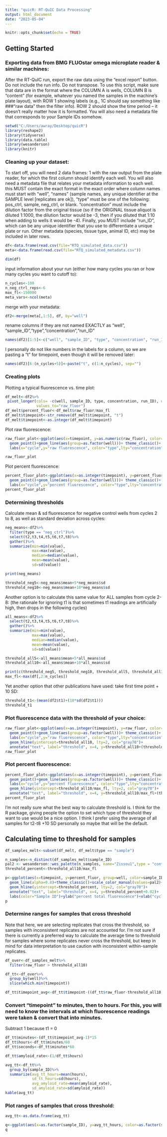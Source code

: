 ---
title: "quicR: RT-QuIC Data Processing"
output: html_document
date: "2023-05-04"
---

```{r setup, include=FALSE}
knitr::opts_chunk$set(echo = TRUE)
```
## Getting Started
### Exporting data from BMG FLUOstar omega microplate reader & similar machines: 
After the RT-QuIC run, export the raw data using the "excel report" button. Do not include the run info. Do not transpose. To use this script, make sure that data are in the format where the COLUMN A is wells, COLUMN B is "content" (for example, whatever you named the samples in the machine's plate layout), with ROW 1 showing labels (e.g., 1C should say something like ###"raw data" then the filter info). ROW 2 should show the time period -- it doesn't really matter how it is formatted. You will also need a metadata file that corresponds to your Sample IDs somehow.


```{r echo=FALSE, message=FALSE, warning=FALSE}
setwd("C:/Users/awray/Desktop/quicR")
library(reshape2)
library(tidyverse)
library(data.table)
library(wesanderson)
library(knitr)
```

### Cleaning up your dataset:
To start off, you will need 2 data frames: 1 with the raw output from the plate reader, for which the first column should identify each well. You will also need a metadata file that relates your metadata information to each well. this MUST contain the exact format in the exact order where column names must start with "well", "names" (sample names, any unique identifier at the SAMPLE level [replicates are ok]), "type" must be one of the following: pos_ctrl, sample, neg_ctrl, or blank. "concentration" must include the dilution factor from the original tissue (so if the ORIGINAL tissue aliquot is diluted 1:1000, the dilution factor would be -3, then if you diluted that 1:10 when adding to wells it would be -4). Finally, you MUST include "run_ID", which can be any unique identifier that you use to differentiate a unique plate or run. Other metadata (species, tissue type, animal ID, etc) may be included in later rows. 

```{r echo=TRUE}
df<-data.frame(read.csv(file="RTQ_simulated_data.csv"))
meta<-data.frame(read.csv(file="RTQ_simulated_metadata.csv"))
```

```{r echo=FALSE}
dim(df)
```
input information about your run (either how many cycles you ran or how many cycles you want to cutoff to):
```{r echo=TRUE}
n_cycles<-100
n_neg_ctrl_reps<-6
max_fl<-150000
meta_vars<-ncol(meta)
```

merge with your metadata:
```{r echo=TRUE}
df2<-merge(meta[,1:5], df, by="well")
```

rename columns if they are not named EXACTLY as "well", "sample_ID","type","concentration","run_ID"
```{r echo=TRUE}
names(df2)[1:5]<-c("well", "sample_ID", "type", "concentration", "run_ID")
```

I personally do not like numbers in the labels for a column, so we are pasting a "t" for timepoint, even though it will be removed later:

```{r echo=TRUE}
names(df2)[6:(n_cycles+5)]<-paste("t", c(1:n_cycles), sep="")
```

### Creating plots
Plotting a typical fluorescence vs. time plot:

```{r echo=TRUE}
df_melt<-df2%>%
 pivot_longer(cols= -c(well, sample_ID, type, concentration, run_ID), names_to="timepoint",
              values_to="raw_fluor")
df_melt$percent_fluor<-df_melt$raw_fluor/max_fl
df_melt$timepoint<-str_remove(df_melt$timepoint, "t")
df_melt$timepoint<-as.integer(df_melt$timepoint)
```
Plot raw fluorescence:
```{r echo=TRUE}
raw_fluor_plot<-ggplot(aes(x=timepoint, y=as.numeric(raw_fluor), color=as.factor(type), lty=as.factor(concentration)), data=df_melt)+
  geom_point()+geom_line(aes(group=as.factor(well)))+ theme_classic()+
  labs(x="cycle",y="raw fluorescence", color="type",lty="concentration")
```

  
```{r echo=FALSE}
raw_fluor_plot
```

Plot percent fluorescence:
```{r echo=TRUE}
percent_fluor_plot<-ggplot(aes(x=as.integer(timepoint), y=percent_fluor, color=as.factor(type), lty=as.factor(concentration)), data=df_melt)+
  geom_point()+geom_line(aes(group=as.factor(well)))+ theme_classic()+
  labs(x="cycle",y="percent fluorescence", color="type",lty="concentration")
percent_fluor_plot
```

### Determining thresholds
Calculate mean & sd fluorescence for negative control wells from cycles 2 to 8, as well as standard deviation across cycles:

```{r echo=TRUE}
neg_means<-df2%>% 
  filter(type == "neg_ctrl")%>%
  select(t2,t3,t4,t5,t6,t7,t8)%>%
  gather()%>%
  summarize(min=min(value),
            max=max(value),
            median=median(value),
            mean=mean(value),
            sd=sd(value))

print(neg_means)

threshold_neg5<-neg_means$mean+5*neg_means$sd
threshold_neg10<-neg_means$mean+10*neg_means$sd
```

Another option is to calculate this same value for ALL samples from cycle 2-8:
(the rationale for ignoring t1 is that sometimes t1 readings are artificially high, then drops in the following cycles)

```{r echo=TRUE}
all_means<-df2%>% 
  select(t2,t3,t4,t5,t6,t7,t8)%>%
  gather()%>%
  summarize(min=min(value),
            max=max(value),
            median=median(value),
            mean=mean(value),
            sd=sd(value))

threshold_all5<-all_means$mean+5*all_means$sd
threshold_all10<-all_means$mean+10*all_means$sd

print(c(threshold_neg5, threshold_neg10, threshold_all5, threshold_all10))
max_fl<-max(df[,2:n_cycles])
```

Yet another option that other publications have used: take first time point + 10 SD:
```{r echo=TRUE}
threshold_t1<-(mean(df2$t1)+(10*sd(df2$t1)))
threshold_t1
```

### Plot fluorescence data with the threshold of your choice:

```{r echo=TRUE}
raw_fluor_plot<-ggplot(aes(x=as.integer(timepoint), y=raw_fluor, color=as.factor(type), lty=as.factor(concentration)), data=df_melt)+
  geom_point()+geom_line(aes(group=as.factor(well)))+ theme_classic()+
  labs(x="cycle",y="raw fluorescence", color="type",lty="concentration")+
  geom_hline(yintercept=threshold_all10, lty=2, col="gray70")+
  annotate("text", label="threshold", x=4, y=threshold_all10+(threshold_all10/20))
raw_fluor_plot
```


### Plot percent fluorescence:

```{r echo=TRUE}
percent_fluor_plot<-ggplot(aes(x=as.integer(timepoint), y=percent_fluor, color=as.factor(type), lty=as.factor(concentration)), data=df_melt)+
  geom_point()+geom_line(aes(group=as.factor(well)))+ theme_classic()+
  labs(x="cycle",y="percent fluorescence", color="type",lty="concentration")+
  geom_hline(yintercept=threshold_all10/max_fl, lty=2, col="gray70")+
  annotate("text", label="threshold", x=4, y=threshold_all10/max_fl+(threshold_all10/(max_fl*20)))
percent_fluor_plot
```

I'm not really sure what the best way to calculate threshold is. I think for the R package, giving people the option to set which type of threshold they want to use would be a nice option. I think I prefer using the average of all samples for t2-t8 +10 SD personally so maybe that will be the default. 

## Calculating time to threshold for samples

```{r echo=TRUE}
df_samples_melt<-subset(df_melt, df_melt$type == "sample")

n_samples<-n_distinct(df_samples_melt$sample_ID)
pal2 <- wesanderson::wes_palette(n_samples, name="Zissou1",type = "continuous")
threshold_percent<-threshold_all10/max_fl

p<-ggplot(aes(x=timepoint, y=percent_fluor, group=well, color=sample_ID), data=df_samples_melt)+geom_point()+
  geom_line(alpha=0.8)+theme_classic()+scale_color_manual(values=pal2)+
  geom_hline(yintercept=threshold_percent, lty=2, col="gray70")+
  annotate("text", label="threshold", x=4, y=threshold_percent+0.02)+
  labs(color="Sample ID")+ylab("percent total fluorescence")+xlab("cycle")
p
```

### Determine ranges for samples that cross threshold
Note that here, we are selecting replicates that cross the threshold, so samples with inconsistent replicates are not accounted for. I'm not sure if there is currently a preferred way to calculate the average time to threshold for samples where some replicates never cross the threshold, but keep in mind for data interpretation to use caution with inconsistent within-sample replicates.
```{r echo=TRUE}
df_over<-df_samples_melt%>%
  filter(raw_fluor > threshold_all10)

df_tt<-df_over%>%
  group_by(well)%>%
  slice(which.min(timepoint))

df_tt$timepoint_avg<-df_tt$timepoint-((df_tt$raw_fluor-threshold_all10)/threshold_all10)
```

### Convert "timepoint" to minutes, then to hours. For this, you will need to know the intervals at which fluorescence readings were taken & convert that into minutes. 
Subtract 1 because t1 = 0
```{r echo=TRUE}
df_tt$minutes<-(df_tt$timepoint_avg-1)*15
df_tt$hours<-df_tt$minutes/60
df_tt$seconds<-df_tt$minutes*60

df_tt$amyloid_rate<-(1/df_tt$hours)

avg_tt<-df_tt%>%
  group_by(sample_ID)%>%
  summarize(avg_tt_hours=mean(hours),
            sd_tt_hours=sd(hours),
            avg_amyloid_rate=mean(amyloid_rate),
            sd_amyloid_rate=sd(amyloid_rate))
kable(avg_tt)
```

### Plot ranges of samples that cross threshold:
```{r echo=FALSE}
avg_tt<-as.data.frame(avg_tt)
```

```{r echo=TRUE}
q<-ggplot(aes(x=as.factor(sample_ID), y=avg_tt_hours, color=as.factor(sample_ID)), data=avg_tt)+geom_point()+ geom_pointrange(mapping=aes(ymin=avg_tt_hours-sd_tt_hours, ymax=avg_tt_hours+sd_tt_hours), data=avg_tt, size=1)+ labs(color="Sample ID") + ylab("hours to threshold (mean \u00b1 SD) ")+xlab("sample")+theme_classic()
q
```